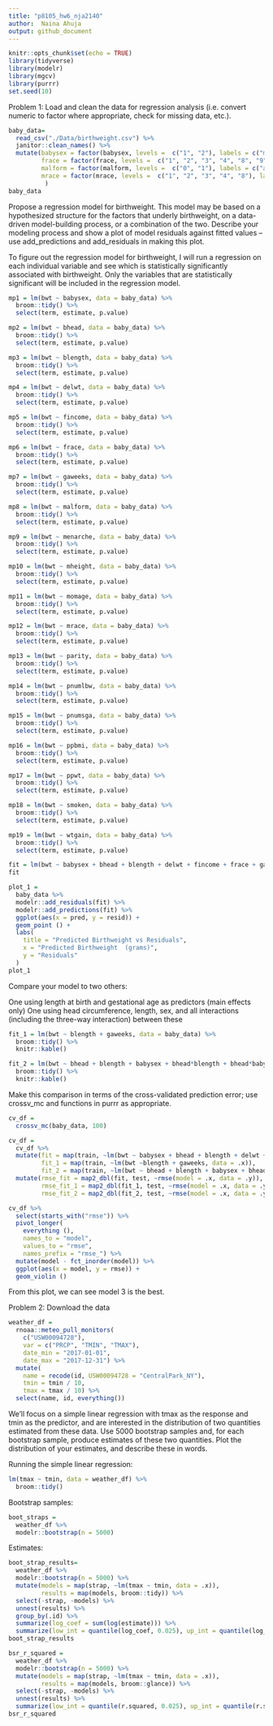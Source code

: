 ```yaml
---
title: "p8105_hw6_nja2140"
author:  Naina Ahuja
output: github_document
---
```


```r
knitr::opts_chunk$set(echo = TRUE)
library(tidyverse)
library(modelr)
library(mgcv)
library(purrr)
set.seed(10)
```

Problem 1: Load and clean the data for regression analysis (i.e. convert numeric to factor where appropriate, check for missing data, etc.).
```r
baby_data=
  read_csv("./Data/birthweight.csv") %>% 
  janitor::clean_names() %>%
  mutate(babysex = factor(babysex, levels =  c("1", "2"), labels = c("male", "female")),
         frace = factor(frace, levels =  c("1", "2", "3", "4", "8", "9"), labels = c("white", "black", "asian", "puerto rican", "other", "unknown")),
         malform = factor(malform, levels =  c("0", "1"), labels = c("absent", "present")),
         mrace = factor(mrace, levels =  c("1", "2", "3", "4", "8"), labels = c("white", "black", "asian", "puerto rican", "other"))
          )
baby_data
```
Propose a regression model for birthweight. This model may be based on a hypothesized structure for the factors that underly birthweight, on a data-driven model-building process, or a combination of the two. Describe your modeling process and show a plot of model residuals against fitted values – use add_predictions and add_residuals in making this plot.

To figure out the regression model for birthweight, I will run a regression on each individual variable and see which is statistically significantly associated with birthweight. Only the variables that are statistically significant will be included in the regression model. 

```r
mp1 = lm(bwt ~ babysex, data = baby_data) %>% 
  broom::tidy() %>% 
  select(term, estimate, p.value) 
```

```r
mp2 = lm(bwt ~ bhead, data = baby_data) %>% 
  broom::tidy() %>% 
  select(term, estimate, p.value) 
```

```r
mp3 = lm(bwt ~ blength, data = baby_data) %>% 
  broom::tidy() %>% 
  select(term, estimate, p.value) 
```

```r
mp4 = lm(bwt ~ delwt, data = baby_data) %>% 
  broom::tidy() %>% 
  select(term, estimate, p.value) 
```

```r
mp5 = lm(bwt ~ fincome, data = baby_data) %>% 
  broom::tidy() %>% 
  select(term, estimate, p.value) 
```

```r
mp6 = lm(bwt ~ frace, data = baby_data) %>% 
  broom::tidy() %>% 
  select(term, estimate, p.value) 
```

```r
mp7 = lm(bwt ~ gaweeks, data = baby_data) %>% 
  broom::tidy() %>% 
  select(term, estimate, p.value) 
```

```r
mp8 = lm(bwt ~ malform, data = baby_data) %>% 
  broom::tidy() %>% 
  select(term, estimate, p.value) 
```

```r
mp9 = lm(bwt ~ menarche, data = baby_data) %>% 
  broom::tidy() %>% 
  select(term, estimate, p.value) 
```

```r
mp10 = lm(bwt ~ mheight, data = baby_data) %>% 
  broom::tidy() %>% 
  select(term, estimate, p.value) 
```

```r
mp11 = lm(bwt ~ momage, data = baby_data) %>% 
  broom::tidy() %>% 
  select(term, estimate, p.value) 
```

```r
mp12 = lm(bwt ~ mrace, data = baby_data) %>% 
  broom::tidy() %>% 
  select(term, estimate, p.value) 
```

```r
mp13 = lm(bwt ~ parity, data = baby_data) %>% 
  broom::tidy() %>% 
  select(term, estimate, p.value) 
```

```r
mp14 = lm(bwt ~ pnumlbw, data = baby_data) %>% 
  broom::tidy() %>% 
  select(term, estimate, p.value) 
```

```r
mp15 = lm(bwt ~ pnumsga, data = baby_data) %>% 
  broom::tidy() %>% 
  select(term, estimate, p.value) 
```

```r
mp16 = lm(bwt ~ ppbmi, data = baby_data) %>% 
  broom::tidy() %>% 
  select(term, estimate, p.value) 
```

```r
mp17 = lm(bwt ~ ppwt, data = baby_data) %>% 
  broom::tidy() %>% 
  select(term, estimate, p.value) 
```

```r
mp18 = lm(bwt ~ smoken, data = baby_data) %>% 
  broom::tidy() %>% 
  select(term, estimate, p.value) 
```

```r
mp19 = lm(bwt ~ wtgain, data = baby_data) %>% 
  broom::tidy() %>% 
  select(term, estimate, p.value) 
```

```r
fit = lm(bwt ~ babysex + bhead + blength + delwt + fincome + frace + gaweeks + mheight + momage + mrace + pnumlbw + pnumsga + ppbmi + ppwt + smoken + wtgain, data = baby_data) 
fit
```

```r
plot_1 = 
  baby_data %>% 
  modelr::add_residuals(fit) %>% 
  modelr::add_predictions(fit) %>% 
  ggplot(aes(x = pred, y = resid)) +
  geom_point () +
  labs(
    title = "Predicted Birthweight vs Residuals",
    x = "Predicted Birthweight  (grams)",
    y = "Residuals"
  )
plot_1
```
Compare your model to two others:

One using length at birth and gestational age as predictors (main effects only)
One using head circumference, length, sex, and all interactions (including the three-way interaction) between these

```r
fit_1 = lm(bwt ~ blength + gaweeks, data = baby_data) %>% 
  broom::tidy() %>% 
  knitr::kable()
```

```r
fit_2 = lm(bwt ~ bhead + blength + babysex + bhead*blength + bhead*babysex + babysex*blength + bhead*blength*babysex, data = baby_data) %>% 
  broom::tidy() %>% 
  knitr::kable()
```
Make this comparison in terms of the cross-validated prediction error; use crossv_mc and functions in purrr as appropriate.

```r
cv_df = 
  crossv_mc(baby_data, 100) 

cv_df = 
  cv_df %>% 
  mutate(fit = map(train, ~lm(bwt ~ babysex + bhead + blength + delwt + fincome + frace + gaweeks + mheight + momage + mrace + pnumlbw + pnumsga + ppbmi + ppwt + smoken + wtgain, data = .x)),
         fit_1 = map(train, ~lm(bwt ~blength + gaweeks, data = .x)),
         fit_2 = map(train, ~lm(bwt ~ bhead + blength + babysex + bhead*blength + bhead*babysex + babysex*blength + bhead*blength*babysex, data = .x))) %>% 
  mutate(rmse_fit = map2_dbl(fit, test, ~rmse(model = .x, data = .y)),
         rmse_fit_1 = map2_dbl(fit_1, test, ~rmse(model = .x, data = .y)),
         rmse_fit_2 = map2_dbl(fit_2, test, ~rmse(model = .x, data = .y)))

cv_df %>% 
  select(starts_with("rmse")) %>% 
  pivot_longer(
    everything (),
    names_to = "model", 
    values_to = "rmse", 
    names_prefix = "rmse_") %>% 
  mutate(model - fct_inorder(model)) %>% 
  ggplot(aes(x = model, y = rmse)) +
  geom_violin () 
```
From this plot, we can see model 3 is the best.

Problem 2: Download the data

```r
weather_df = 
  rnoaa::meteo_pull_monitors(
    c("USW00094728"),
    var = c("PRCP", "TMIN", "TMAX"), 
    date_min = "2017-01-01",
    date_max = "2017-12-31") %>%
  mutate(
    name = recode(id, USW00094728 = "CentralPark_NY"),
    tmin = tmin / 10,
    tmax = tmax / 10) %>%
  select(name, id, everything())
```
We’ll focus on a simple linear regression with tmax as the response and tmin as the predictor, and are interested in the distribution of two quantities estimated from these data. Use 5000 bootstrap samples and, for each bootstrap sample, produce estimates of these two quantities. Plot the distribution of your estimates, and describe these in words.

Running the simple linear regression:
```r
lm(tmax ~ tmin, data = weather_df) %>% 
  broom::tidy()
```
Bootstrap samples:
```r
boot_straps =
  weather_df %>% 
  modelr::bootstrap(n = 5000) 
```

Estimates:
```r
boot_strap_results=
  weather_df %>% 
  modelr::bootstrap(n = 5000) %>% 
  mutate(models = map(strap, ~lm(tmax ~ tmin, data = .x)),
         results = map(models, broom::tidy)) %>% 
  select(-strap, -models) %>% 
  unnest(results) %>% 
  group_by(.id) %>% 
  summarize(log_coef = sum(log(estimate))) %>% 
  summarize(low_int = quantile(log_coef, 0.025), up_int = quantile(log_coef, .975))
boot_strap_results
```

```r
bsr_r_squared =
  weather_df %>% 
  modelr::bootstrap(n = 5000) %>% 
  mutate(models = map(strap, ~lm(tmax ~ tmin, data = .x)),
         results = map(models, broom::glance)) %>% 
  select(-strap, -models) %>% 
  unnest(results) %>% 
  summarize(low_int = quantile(r.squared, 0.025), up_int = quantile(r.squared, .975))
bsr_r_squared
```



